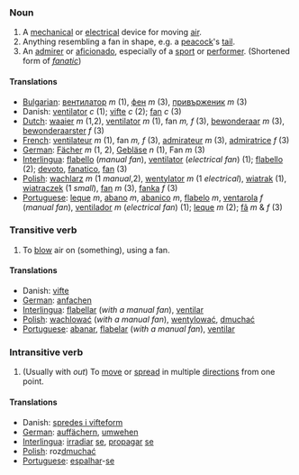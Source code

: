 ===Noun===
# A [[mechanical]] or [[electrical]] device for moving [[air]].
# Anything resembling a fan in shape, e.g. a [[peacock]]'s [[tail]].
# An [[admirer]] or [[aficionado]], especially of a [[sport]] or [[performer]].  (Shortened form of ''[[fanatic]]'')

====Translations====
*[[Bulgarian]]: [[вентилатор]] ''m'' (1), [[фен]] ''m'' (3), [[привърженик]] ''m'' (3)
*Danish: [[ventilator]] ''c'' (1); [[vifte]] ''c'' (2); [[fan]] ''c'' (3)
*[[Dutch]]: [[waaier]] ''m'' (1,2), [[ventilator]] ''m'' (1), fan ''m, f'' (3), [[bewonderaar]] ''m'' (3), [[bewonderaarster]] ''f'' (3)
*[[French]]: [[ventilateur]] ''m'' (1), fan ''m, f'' (3), [[admirateur]] ''m'' (3), [[admiratrice]] ''f'' (3)
*[[German]]: [[Fächer]] ''m'' (1, 2), [[Gebläse]] ''n'' (1), Fan ''m'' (3)
*[[Interlingua]]: [[flabello]] (''manual fan''), [[ventilator]] (''electrical fan'') (1); [[flabello]] (2); [[devoto]], [[fanatico]], [[fan]] (3)
*[[Polish]]: [[wachlarz]] ''m'' (1 ''manual'',2), [[wentylator]] ''m'' (1 ''electrical''), [[wiatrak]] (1), [[wiatraczek]] (1 ''small''), [[fan]] ''m'' (3), [[fanka]] ''f'' (3) 
*[[Portuguese]]: [[leque]] ''m'', [[abano]] ''m'', [[abanico]] ''m'', [[flabelo]] ''m'', [[ventarola]] ''f'' (''manual fan''), [[ventilador]] ''m'' (''electrical fan'') (1); [[leque]] ''m'' (2); [[fã]] ''m'' & ''f'' (3)

===Transitive verb===
# To [[blow]] air on (something), using a fan.

====Translations====
*Danish: [[vifte]]
*[[German]]: [[anfachen]]
*[[Interlingua]]: [[flabellar]] (''with a manual fan''), [[ventilar]]
*[[Polish]]: [[wachlować]] (''with a manual fan''), [[wentylować]], [[dmuchać]]
*[[Portuguese]]: [[abanar]], [[flabelar]] (''with a manual fan''), [[ventilar]]

===Intransitive verb===
# (Usually with ''out'') To [[move]] or [[spread]] in multiple [[direction]]s from one point.

====Translations====
*Danish: [[spredes i vifteform]]
*[[German]]: [[auffächern]], [[umwehen]]
*[[Interlingua]]: [[irradiar]] [[se]], [[propagar]] [[se]]
*[[Polish]]: roz[[dmuchać]]
*[[Portuguese]]: [[espalhar]]-[[se]]